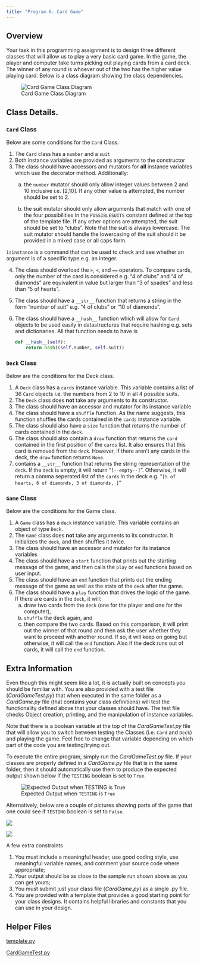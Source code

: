 ```yaml
---
title: "Program 6: Card Game"
---
```


## Overview 

Your task in this programming assignment is to design three different
classes that will allow us to play a very basic card game. In the game,
the player and computer take turns picking out playing cards from a card
deck. The winner of any round is whoever out of the two has the higher
value playing card. Below is a class diagram showing the class
dependencies.

![Card Game Class Diagram](images/CardGameClassDiagram.png)

## Class Details.

### `Card` Class 

Below are some conditions for the `Card` Class.

1. The `Card` class has a `number` and a `suit`
2. Both instance variables are provided as arguments to the constructor
3. The class should have accessors and mutators for **all** instance variables which use the decorator
method. Additionally:
    a. the `number` mutator should only allow integer values between 2 and 10 inclusive i.e. [2,10]. If any other value is attempted, the number should be set to 2.


    b. the suit mutator should only allow arguments that match with one of the four possibilities in the `POSSIBLESUITS` constant defined at the top of the template file. If any other options are attempted, the suit should be set to “clubs”. Note that the suit is always lowercase. The suit mutator should handle the lowercasing of the suit should it be provided in a mixed case or all caps form.

::: {.callout-tip collapse="true"}
`isinstance` is a command that can be used to check and see whether an
argument is of a specific type e.g. an integer.
:::

4. The class should overload the `>`, `<`, and `==` operators. To compare cards, only the number of
the card is considered e.g. “4 of clubs” and “4 of diamonds” are equivalent in value but larger
than “3 of spades” and less than “5 of hearts”.

5. The class should have a `__str__` function that returns a string in the form “number of
suit” e.g. “4 of clubs” or “10 of diamonds”.

6. The class should have a `__hash__` function which will allow for
   `Card` objects to be used easily in datastructures that require
   hashing e.g. sets and dictionaries. All that function needs to have
   is

   ```python
   def __hash__(self):
       return hash((self.number, self.suit))
    ```

### `Deck` Class

Below are the conditions for the Deck class.

1. A `Deck` class has a `cards` instance variable. This variable contains a list of 36 `Card` objects
i.e. the numbers from 2 to 10 in all 4 possible suits.
2. The `Deck` class does **not** take any arguments to its constructor.
3. The class should have an accessor and mutator for its instance variable.
4. The class should have a `shuffle` function. As the name suggests, this function shuffles the
cards contained in the `cards` instance variable.
5. The class should also have a `size` function that returns the number of cards contained in the
`deck`.
6. The class should also contain a `draw` function that returns the `card` contained in the first
position of the `cards` list. It also ensures that this card is removed from the `deck`. However, if
there aren’t any cards in the deck, the `draw` function returns `None`.
7. contains a `__str__` function that returns the string representation of the `deck`. If the `deck` is
empty, it will return “`[--empty--]`”. Otherwise, it will return a comma seperated list of the
`cards` in the deck e.g. “`[5 of hearts, 6 of diamonds, 3 of diamonds, ]`”


### `Game` Class 

Below are the conditions for the Game class.

1. A `Game` class has a `deck` instance variable. This variable contains an object of type `Deck`.
2. The `Game` class does **not** take any arguments to its constructor. It initializes the `deck`, and then
shuffles it twice.
3. The class should have an accessor and mutator for its instance variables
4. The class should have a `start` function that prints out the starting message of the game, and
then calls the `play` or `end` functions based on user input.
5. The class should have an `end` function that prints out the ending message of the game as well as
the state of the `deck` after the game.
6. The class should have a `play` function that drives the logic of the game. If there are cards in the
`deck`, it will:
    a. draw two cards from the `deck` (one for the player and one for the computer),
    b. `shuffle` the deck again, and 
    c. then compare the two cards. 
    Based on this comparison, it will print out the winner of that round and then ask the user whether they want to proceed with
another round. If so, it will keep on going but otherwise, it will call the `end` function. Also if the
deck runs out of cards, it will call the `end` function.

## Extra Information

Even though this might seem like a lot, it is actually built on concepts you should be familiar with. You
are also provided with a test file (*CardGameTest.py*) that when executed in the same folder as a
*CardGame.py* file (that contains your class definitions) will test the functionality defined above that
your classes should have. The test file checks Object creation, printing, and the manipulation of instance
variables. 

Note that there is a boolean variable at the top of the *CardGameTest.py* file that will
allow you to switch between testing the Classes (i.e. `Card` and `Deck`) and playing the game. Feel free
to change that variable depending on which part of the code you are testing/trying out.

To execute the entire program, simply run the *CardGameTest.py* file. If your classes are properly
defined in a *CardGame.py* file that is in the same folder, then it should automatically use them to
produce the expected output shown below if the `TESTING` boolean is set to `True`.


![Expected Output when `TESTING` is `True`](images/CardGame01.png)

Alternatively, below are a couple of pictures showing parts of the game that one could see if `TESTING`
boolean is set to `False`.

![](images/CardGame02.png)

![](images/CardGame03.png)

A few extra constraints

1. You must include a meaningful header, use good coding style, use meaningful variable names,
and comment your source code where appropriate;
2. Your output should be as close to the sample run shown above as you can get yours;
3. You must submit just your class file (*CardGame.py*) as a single .py file.
4. You are provided with a template that provides a good starting point for your class designs. It
contains helpful libraries and constants that you can use in your design.

## Helper Files

<a href="./files/template.py" download>template.py</a>

<a href="./files/CardGameTest.py" download>CardGameTest.py</a>
